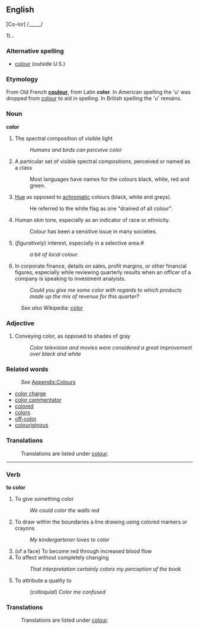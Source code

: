 ==English==

[Co-lor] /_____/

1)...

=== Alternative spelling ===
*[[colour]] (outside U.S.)

=== Etymology ===
From Old French '''[[coulour]]''', from Latin '''color'''.  In American spelling the 'u' was dropped from [[colour]] to aid in spelling. In British spelling the 'u' remains.

=== Noun ===
'''color'''

# The spectral composition of visible light
#: ''Humans and birds can perceive color''
#  A particular set of visible spectral compositions, perceived or named as a class
#: Most languages have names for the colours black, white, red and green. 
# [[Hue]] as opposed to [[achromatic]] colours (black, white and greys).
#: He referred to the white flag as one "drained of all colour". 
# Human skin tone, especially as an indicator of race or ethnicity.
#: Colour has been a sensitive issue in many societies. 
# (''figuratively'') interest, especially in a selective area.#
#: ''a bit of local colour.''
# In corporate finance, details on sales, profit margins, or other financial figures, especially while reviewing quarterly results when an officer of a company is speaking to investment analyists.
#: ''Could you give me some color with regards to which products made up the mix of revenue for this quarter?''

:''See also'' Wikipedia: [[w:color|color]]

=== Adjective ===

# Conveying color, as opposed to shades of gray
#: ''Color television and movies were considered a great improvement over black and white''

=== Related words ===
:''See'' [[Wiktionary_Appendix:Colours|Appendix:Colours]]
* [[color charge]]
* [[color commentator]]
* [[colored]]
* [[colors]]
* [[off-color]]
* [[colouriginous]]

=== Translations ===
:Translations are listed under [[colour]].

----

=== Verb ===
'''to color'''

# To give something color
#: ''We could color the walls red''
# To draw within the boundaries a line drawing using colored markers or crayons
#: ''My kindergartener loves to color''
# (of a face) To become red through increased blood flow
# To affect without completely changing
#: ''That interpretation certainly colors my perception of the book''
# To attribute a quality to
#: (''colloquial'') ''Color me confused''

=== Translations ===
:Translations are listed under [[colour]].